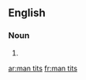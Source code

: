 ==English==

===Noun===
{{head|en|noun plural form}}

# {{plural of|man tit|lang=en}}

[[ar:man tits]]
[[fr:man tits]]